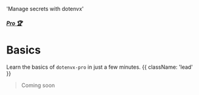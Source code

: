 

  'Manage secrets with dotenvx'

##### [Pro 🏆](/docs/pro)
# Basics

Learn the basics of `dotenvx-pro` in just a few minutes. {{ className: 'lead' }} 

> Coming soon
